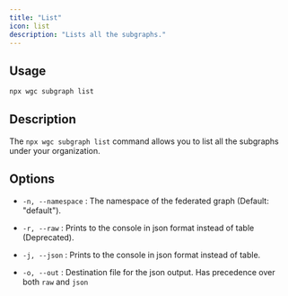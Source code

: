 ```yaml
---
title: "List"
icon: list
description: "Lists all the subgraphs."
---
```


## Usage

```bash
npx wgc subgraph list
```

## Description

The `npx wgc subgraph list` command allows you to list all the subgraphs under your organization.

## Options

* `-n, --namespace` : The namespace of the federated graph (Default: "default").

* `-r, --raw` : Prints to the console in json format instead of table (Deprecated).

* `-j, --json` : Prints to the console in json format instead of table.

* `-o, --out` : Destination file for the json output. Has precedence over both `raw` and `json`

